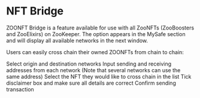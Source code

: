 # NFT Bridge

ZOONFT Bridge is a feature available for use with all ZooNFTs (ZooBoosters and ZooElixirs) on ZooKeeper. The option appears in the MySafe section and will display all available networks in the next window.

Users can easily cross chain their owned ZOONFTs from chain to chain:

Select origin and destination networks
Input sending and receiving addresses from each network
(Note that several networks can use the same address)
Select the NFT they would like to cross chain in the list
Tick disclaimer box and make sure all details are correct
Confirm sending transaction

